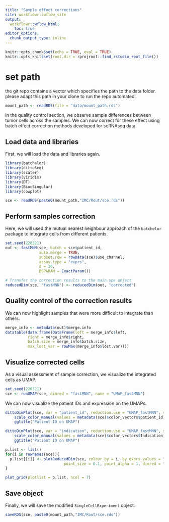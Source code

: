 ```yaml
---
title: "Sample effect corrections"
site: workflowr::wflow_site
output:
  workflowr::wflow_html:
    toc: true
editor_options:
  chunk_output_type: inline
---
```


```r
knitr::opts_chunk$set(echo = TRUE, eval = TRUE)
knitr::opts_knit$set(root.dir = rprojroot::find_rstudio_root_file())
```

# set path
the git repo contains a vector which specifies the path to the data folder. please adapt this path in your clone to run the repo automated.
```r
mount_path <- readRDS(file = "data/mount_path.rds")
```

In the quality control section, we observe sample differences between tumor cells across the samples.
We can now correct for these effect using batch effect correction methods developed for scRNAseq data.

## Load data and libraries

First, we will load the data and libraries again.

```r
library(batchelor)
library(dittoSeq)
library(scater)
library(viridis)
library(DT)
library(BiocSingular)
library(cowplot)

sce <- readRDS(paste0(mount_path,"IMC/Rout/sce.rds"))
```

## Perform samples correction

Here, we will used the mutual nearest neighbour approach of the `batchelor`
package to integrate cells from different patients.

```r
set.seed(220321)
out <- fastMNN(sce, batch = sce$patient_id,
               auto.merge = TRUE,
               subset.row = rowData(sce)$use_channel,
               assay.type = "exprs",
               d = 30,
               BSPARAM = ExactParam())

# Transfer the correction results to the main spe object
reducedDim(sce, "fastMNN") <- reducedDim(out, "corrected")
```

## Quality control of the correction results

We can now highlight samples that were more difficult to integrate than others.

```r
merge_info <- metadata(out)$merge.info 
datatable(data.frame(DataFrame(left = merge_info$left,
          right = merge_info$right,
          batch.size = merge_info$batch.size,
          max_lost_var = rowMax(merge_info$lost.var))))
```

## Visualize corrected cells

As a visual assessment of sample correction, we visualize the integrated cells
as UMAP.

```r
set.seed(220321)
sce <- runUMAP(sce, dimred = "fastMNN", name = "UMAP_fastMNN")
```

We can now visualize the patient IDs and expression on the UMAPs.

```r
dittoDimPlot(sce, var = "patient_id", reduction.use = "UMAP_fastMNN", size = 0.2) + 
    scale_color_manual(values = metadata(sce)$color_vectors$patient_id) +
    ggtitle("Patient ID on UMAP")

dittoDimPlot(sce, var = "indication", reduction.use = "UMAP_fastMNN", size = 0.2) + 
    scale_color_manual(values = metadata(sce)$color_vectors$Indication) +
    ggtitle("Patient ID on UMAP")
```

```r
p.list <- list()
for(i in rownames(sce)){
  p.list[[i]] <- plotReducedDim(sce, colour_by = i, by_exprs_values = "exprs", 
                          point_size = 0.1, point_alpha = 1, dimred = "UMAP_fastMNN") 
}

plot_grid(plotlist = p.list, ncol = 7)
```

## Save object

Finally, we will save the modified `SingleCellExperiment` object.

```r
saveRDS(sce, paste0(mount_path,"IMC/Rout/sce.rds"))
```
